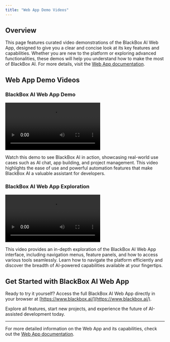 ```yaml
---
title: "Web App Demo Videos"
---
```


## Overview

This page features curated video demonstrations of the BlackBox AI Web App, designed to give you a clear and concise look at its key features and capabilities. Whether you are new to the platform or exploring advanced functionalities, these demos will help you understand how to make the most of BlackBox AI. For more details, visit the [Web App documentation](/features/web-app).

## Web App Demo Videos

### BlackBox AI Web App Demo

<div style={{textAlign: 'center'}}>
  <video src="/videos/BlackBox_demo.mp4" controls></video>
</div>

Watch this demo to see BlackBox AI in action, showcasing real-world use cases such as AI chat, app building, and project management. This video highlights the ease of use and powerful automation features that make BlackBox AI a valuable assistant for developers.

### BlackBox AI Web App Exploration

<div style={{textAlign: 'center'}}>
  <video src="/videos/BlackBox_Explore.mp4" controls></video>
</div>

This video provides an in-depth exploration of the BlackBox AI Web App interface, including navigation menus, feature panels, and how to access various tools seamlessly. Learn how to navigate the platform efficiently and discover the breadth of AI-powered capabilities available at your fingertips.

## Get Started with BlackBox AI Web App

Ready to try it yourself? Access the full BlackBox AI Web App directly in your browser at [https://www.blackbox.ai/](https://www.blackbox.ai/).

Explore all features, start new projects, and experience the future of AI-assisted development today.

---

For more detailed information on the Web App and its capabilities, check out the [Web App documentation](/features/web-app).
